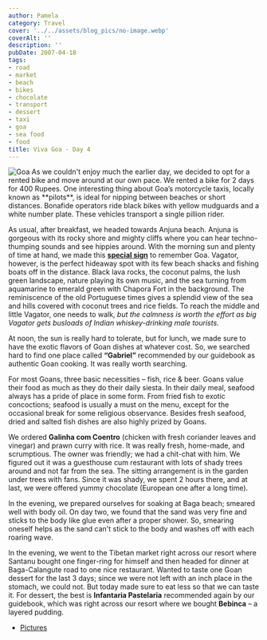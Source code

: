 ```yaml
---
author: Pamela
category: Travel
cover: '../../assets/blog_pics/no-image.webp'
coverAlt: ''
description: ''
pubDate: 2007-04-18
tags:
- road
- market
- beach
- bikes
- chocolate
- transport
- dessert
- taxi
- goa
- sea food
- food
title: Viva Goa - Day 4
---
```



<Image src={pic1} alt="Goa"/>
As we couldn't enjoy much the earlier day, we decided to opt for a rented bike and move around at our own pace. We rented a bike for 2 days for 400 Rupees. One interesting thing about Goa’s motorcycle taxis, locally known as **pilots**, is ideal for nipping between beaches or short distances. Bonafide operators ride black bikes with yellow mudguards and a white number plate. These vehicles transport a single pillion rider. 

As usual, after breakfast, we headed towards Anjuna beach. Anjuna is gorgeous with its rocky shore and mighty cliffs where you can hear techno-thumping sounds and see hippies around. With the morning sun and plenty of time at hand, we made this **[special sign](http://www.santm.com/gallery3/index.php/2007/goa/beaches/goa)** to remember Goa. Vagator, however, is the perfect hideaway spot with its few beach shacks and fishing boats off in the distance. Black lava rocks, the coconut palms, the lush green landscape, nature playing its own music, and the sea turning from aquamarine to emerald green with Chapora Fort in the background. The reminiscence of the old Portuguese times gives a splendid view of the sea and hills covered with coconut trees and rice fields. To reach the middle and little Vagator, one needs to walk, *but the calmness is worth the effort as big Vagator gets busloads of Indian whiskey-drinking male tourists*.

At noon, the sun is really hard to tolerate, but for lunch, we made sure to have the exotic flavors of Goan dishes at whatever cost. So, we searched hard to find one place called **“Gabriel”** recommended by our guidebook as authentic Goan cooking. It was really worth searching.

For most Goans, three basic necessities – fish, rice & beer. Goans value their food as much as they do their daily siesta. In their daily meal, seafood always has a pride of place in some form. From fried fish to exotic concoctions; seafood is usually a must on the menu, except for the occasional break for some religious observance. Besides fresh seafood, dried and salted fish dishes are also highly prized by Goans.

We ordered **Galinha com Coentro** (chicken with fresh coriander leaves and vinegar) and prawn curry with rice. It was really fresh, home-made, and scrumptious. The owner was friendly; we had a chit-chat with him. We figured out it was a guesthouse cum restaurant with lots of shady trees around and not far from the sea. The sitting arrangement is in the garden under trees with fans. Since it was shady, we spent 2 hours there, and at last, we were offered yummy chocolate (European one after a long time).

In the evening, we prepared ourselves for soaking at Baga beach; smeared well with body oil. On day two, we found that the sand was very fine and sticks to the body like glue even after a proper shower. So, smearing oneself helps as the sand can't stick to the body and washes off with each roaring wave.

In the evening, we went to the Tibetan market right across our resort where Santanu bought one finger-ring for himself and then headed for dinner at Baga-Calangute road to one nice restaurant. Wanted to taste one Goan dessert for the last 3 days; since we were not left with an inch place in the stomach, we could not. But today made sure to eat less so that we can taste it. For dessert, the best is **Infantaria Pastelaria** recommended again by our guidebook, which was right across our resort where we bought **Bebinca** – a layered pudding.

- [Pictures](https://www.flickr.com/photos/santm/albums/72157638402286036/)